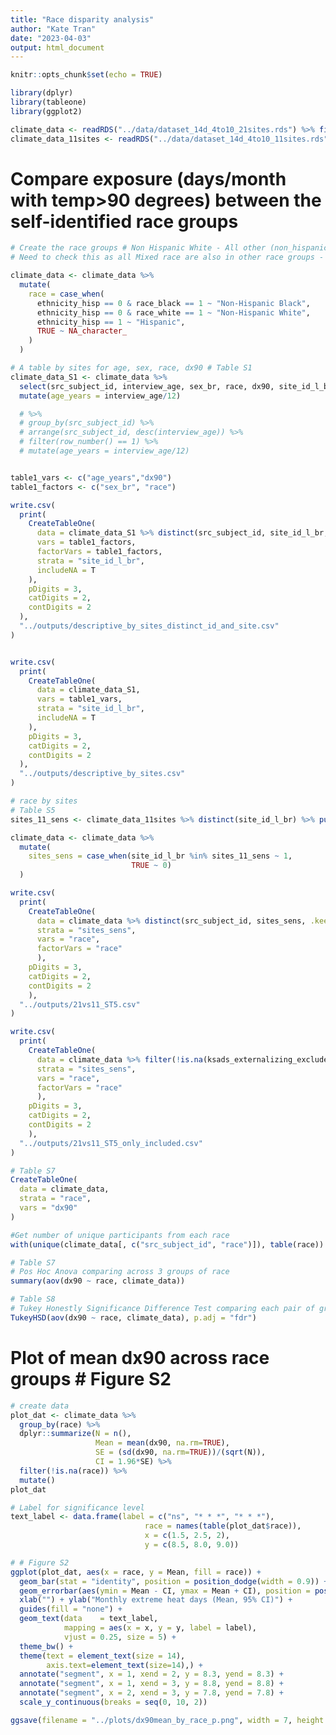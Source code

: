 ```yaml
---
title: "Race disparity analysis"
author: "Kate Tran"
date: "2023-04-03"
output: html_document
---
```


```r
knitr::opts_chunk$set(echo = TRUE)
```

```r
library(dplyr)
library(tableone)
library(ggplot2)
```

```r
climate_data <- readRDS("../data/dataset_14d_4to10_21sites.rds") %>% filter(!is.na(dx90))
climate_data_11sites <- readRDS("../data/dataset_14d_4to10_11sites.rds") %>% filter(!is.na(dx90))
```

# Compare exposure (days/month with temp>90 degrees) between the self-identified race groups
```r
# Create the race groups # Non Hispanic White - All other (non_hispanic_white)
# Need to check this as all Mixed race are also in other race groups - which is different from what's using in table 1.

climate_data <- climate_data %>%
  mutate(
    race = case_when(
      ethnicity_hisp == 0 & race_black == 1 ~ "Non-Hispanic Black",
      ethnicity_hisp == 0 & race_white == 1 ~ "Non-Hispanic White",
      ethnicity_hisp == 1 ~ "Hispanic",
      TRUE ~ NA_character_
    )
  )
```

```r
# A table by sites for age, sex, race, dx90 # Table S1
climate_data_S1 <- climate_data %>% 
  select(src_subject_id, interview_age, sex_br, race, dx90, site_id_l_br) %>%
  mutate(age_years = interview_age/12) 

  # %>%
  # group_by(src_subject_id) %>%
  # arrange(src_subject_id, desc(interview_age)) %>%
  # filter(row_number() == 1) %>%
  # mutate(age_years = interview_age/12) 


table1_vars <- c("age_years","dx90") 
table1_factors <- c("sex_br", "race")

write.csv(
  print(
    CreateTableOne(
      data = climate_data_S1 %>% distinct(src_subject_id, site_id_l_br, .keep_all = T),
      vars = table1_factors,
      factorVars = table1_factors,
      strata = "site_id_l_br",
      includeNA = T
    ),
    pDigits = 3,
    catDigits = 2,
    contDigits = 2
  ),
  "../outputs/descriptive_by_sites_distinct_id_and_site.csv"
)


write.csv(
  print(
    CreateTableOne(
      data = climate_data_S1,
      vars = table1_vars,
      strata = "site_id_l_br",
      includeNA = T
    ),
    pDigits = 3,
    catDigits = 2,
    contDigits = 2
  ),
  "../outputs/descriptive_by_sites.csv"
)
```

```r
# race by sites
# Table S5
sites_11_sens <- climate_data_11sites %>% distinct(site_id_l_br) %>% pull()

climate_data <- climate_data %>% 
  mutate(
    sites_sens = case_when(site_id_l_br %in% sites_11_sens ~ 1,
                           TRUE ~ 0)
  ) 

write.csv(
  print(
    CreateTableOne(
      data = climate_data %>% distinct(src_subject_id, sites_sens, .keep_all = T),
      strata = "sites_sens",
      vars = "race",
      factorVars = "race"
      ),
    pDigits = 3,
    catDigits = 2,
    contDigits = 2
    ),
  "../outputs/21vs11_ST5.csv"
)

write.csv(
  print(
    CreateTableOne(
      data = climate_data %>% filter(!is.na(ksads_externalizing_exclude_attentation_symptoms_sum)) %>% distinct(src_subject_id, sites_sens, .keep_all = T),
      strata = "sites_sens",
      vars = "race",
      factorVars = "race"
      ),
    pDigits = 3,
    catDigits = 2,
    contDigits = 2
    ),
  "../outputs/21vs11_ST5_only_included.csv"
)

```

```r
# Table S7
CreateTableOne(
  data = climate_data,
  strata = "race",
  vars = "dx90"
)

#Get number of unique participants from each race
with(unique(climate_data[, c("src_subject_id", "race")]), table(race))

# Table S7
# Pos Hoc Anova comparing across 3 groups of race
summary(aov(dx90 ~ race, climate_data))

# Table S8
# Tukey Honestly Significance Difference Test comparing each pair of groups
TukeyHSD(aov(dx90 ~ race, climate_data), p.adj = "fdr")
```

# Plot of mean dx90 across race groups # Figure S2
```r
# create data
plot_dat <- climate_data %>% 
  group_by(race) %>% 
  dplyr::summarize(N = n(),
                   Mean = mean(dx90, na.rm=TRUE),
                   SE = (sd(dx90, na.rm=TRUE))/(sqrt(N)),
                   CI = 1.96*SE) %>% 
  filter(!is.na(race)) %>% 
  mutate()
plot_dat
```


```r
# Label for significance level
text_label <- data.frame(label = c("ns", "* * *", "* * *"),
                              race = names(table(plot_dat$race)),
                              x = c(1.5, 2.5, 2),
                              y = c(8.5, 8.0, 9.0))

# # Figure S2
ggplot(plot_dat, aes(x = race, y = Mean, fill = race)) +  
  geom_bar(stat = "identity", position = position_dodge(width = 0.9)) +
  geom_errorbar(aes(ymin = Mean - CI, ymax = Mean + CI), position = position_dodge(0.9), width = 0.2, size = 0.5) +
  xlab("") + ylab("Monthly extreme heat days (Mean, 95% CI)") +
  guides(fill = "none") +
  geom_text(data    = text_label,
            mapping = aes(x = x, y = y, label = label),
            vjust = 0.25, size = 5) +
  theme_bw() +
  theme(text = element_text(size = 14),
        axis.text=element_text(size=14),) +
  annotate("segment", x = 1, xend = 2, y = 8.3, yend = 8.3) +
  annotate("segment", x = 1, xend = 3, y = 8.8, yend = 8.8) +
  annotate("segment", x = 2, xend = 3, y = 7.8, yend = 7.8) +
  scale_y_continuous(breaks = seq(0, 10, 2))

ggsave(filename = "../plots/dx90mean_by_race_p.png", width = 7, height = 5, dpi = 620)
```





